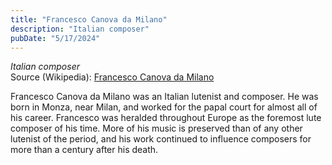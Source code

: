 ```yaml
---
title: "Francesco Canova da Milano"
description: "Italian composer"
pubDate: "5/17/2024"
---
```


*Italian composer*  
Source (Wikipedia): [Francesco Canova da Milano][1]

Francesco Canova da Milano was an Italian lutenist and composer. He was born in Monza, near Milan, and worked for the papal court for almost all of his career. Francesco was heralded throughout Europe as the foremost lute composer of his time. More of his music is preserved than of any other lutenist of the period, and his work continued to influence composers for more than a century after his death.

[1]: https://en.wikipedia.org/wiki/Francesco_Canova_da_Milano

